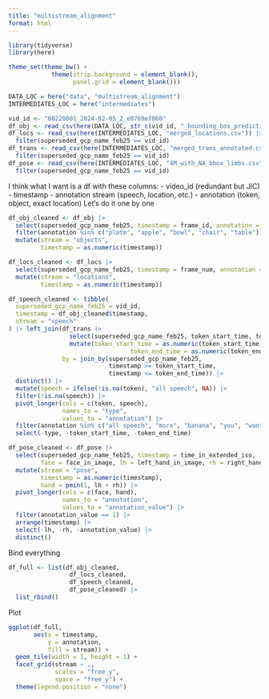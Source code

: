 ```yaml
---
title: "multistream_alignment"
format: html
---
```


```r
library(tidyverse)
library(here)

theme_set(theme_bw() +
            theme(strip.background = element_blank(),
                  panel.grid = element_blank()))
```

```r
DATA_LOC = here("data", "multistream_alignment")
INTERMEDIATES_LOC = here("intermediates")

vid_id <- "00220001_2024-02-05_2_e0769ef060"
df_obj <- read_csv(here(DATA_LOC, str_c(vid_id, "_bounding_box_predictions.csv")))
df_locs <- read_csv(here(INTERMEDIATES_LOC, "merged_locations.csv")) |> 
  filter(superseded_gcp_name_feb25 == vid_id)
df_trans <- read_csv(here(INTERMEDIATES_LOC, "merged_trans_annotated.csv")) |> 
  filter(superseded_gcp_name_feb25 == vid_id)
df_pose <- read_csv(here(INTERMEDIATES_LOC, "4M_with_NA_bbox_limbs.csv")) |> 
  filter(superseded_gcp_name_feb25 == vid_id)
```

I think what I want is a df with these columns:
- video_id (redundant but JIC)
- timestamp
- annotation stream (speech, location, etc.)
- annotation (token, object, exact location)
Let's do it one by one

```r
df_obj_cleaned <- df_obj |> 
  select(superseded_gcp_name_feb25, timestamp = frame_id, annotation = class_name) |>
  filter(annotation %in% c("plate", "apple", "bowl", "chair", "table")) |> 
  mutate(stream = "objects",
         timestamp = as.numeric(timestamp))

df_locs_cleaned <- df_locs |> 
  select(superseded_gcp_name_feb25, timestamp = frame_num, annotation = locations_avg) |>
  mutate(stream = "locations",
         timestamp = as.numeric(timestamp))

df_speech_cleaned <- tibble(
  superseded_gcp_name_feb25 = vid_id,
  timestamp = df_obj_cleaned$timestamp,
  stream = "speech"
) |> left_join(df_trans |> 
                 select(superseded_gcp_name_feb25, token_start_time, token_end_time, token) |>
                 mutate(token_start_time = as.numeric(token_start_time),
                                  token_end_time = as.numeric(token_end_time)), 
               by = join_by(superseded_gcp_name_feb25,
                            timestamp >= token_start_time, 
                            timestamp <= token_end_time)) |> 
  distinct() |> 
  mutate(speech = ifelse(!is.na(token), "all speech", NA)) |> 
  filter(!is.na(speech)) |> 
  pivot_longer(cols = c(token, speech),
               names_to = "type",
               values_to = "annotation") |> 
  filter(annotation %in% c("all speech", "more", "banana", "you", "want", "face")) |> 
  select(-type, -token_start_time, -token_end_time)

df_pose_cleaned <- df_pose |> 
  select(superseded_gcp_name_feb25, timestamp = time_in_extended_iso, 
         face = face_in_image, lh = left_hand_in_image, rh = right_hand_in_image) |>
  mutate(stream = "pose",
         timestamp = as.numeric(timestamp),
         hand = pmin(1, lh + rh)) |> 
  pivot_longer(cols = c(face, hand),
               names_to = "annotation",
               values_to = "annotation_value") |> 
  filter(annotation_value == 1) |> 
  arrange(timestamp) |> 
  select(-lh, -rh, -annotation_value) |> 
  distinct()
```

Bind everything
```r
df_full <- list(df_obj_cleaned,
                 df_locs_cleaned,
                 df_speech_cleaned,
                 df_pose_cleaned) |> 
  list_rbind()
```

Plot
```r
ggplot(df_full,
       aes(x = timestamp,
           y = annotation,
           fill = stream)) +
  geom_tile(width = 1, height = 1) +
  facet_grid(stream ~ .,
             scales = "free_y",
             space = "free_y") +
  theme(legend.position = "none")
```



